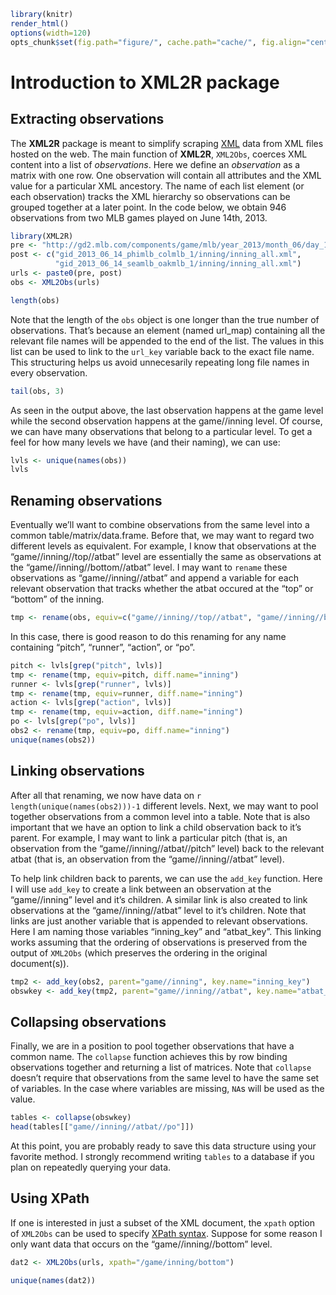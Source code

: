 <!--
%\VignetteEngine{knitr}
%\VignetteIndexEntry{A Markdown Vignette with knitr}
-->

```r
library(knitr)
render_html()
options(width=120)
opts_chunk$set(fig.path="figure/", cache.path="cache/", fig.align="center", warning=FALSE, message=FALSE, fig.height=7, fig.width=5)
```

Introduction to XML2R package
====================================

Extracting observations
--------------------------

The  **XML2R** package is meant to simplify scraping [XML](http://en.wikipedia.org/wiki/XML) data from XML files hosted on the web. The main function of **XML2R**, `XML2Obs`, coerces XML content into a list of _observations_. Here we define an _observation_ as a matrix with one row. One observation will contain all attributes and the XML value for a particular XML ancestory. The name of each list element (or each observation) tracks the XML hierarchy so observations can be grouped together at a later point. In the code below, we obtain 946 observations from two MLB games played on June 14th, 2013.

```r
library(XML2R)
pre <- "http://gd2.mlb.com/components/game/mlb/year_2013/month_06/day_14/"
post <- c("gid_2013_06_14_phimlb_colmlb_1/inning/inning_all.xml",
          "gid_2013_06_14_seamlb_oakmlb_1/inning/inning_all.xml")
urls <- paste0(pre, post)
obs <- XML2Obs(urls)
```

```r
length(obs)
```

Note that the length of the `obs` object is one longer than the true number of observations. That's because an element (named url_map) containing all the relevant file names will be appended to the end of the list. The values in this list can be used to link to the `url_key` variable back to the exact file name. This structuring helps us avoid unnecesarily repeating long file names in every observation.

```r
tail(obs, 3)
```

As seen in the output above, the last observation happens at the game level while the second observation happens at the game//inning level. Of course, we can have many observations that belong to a particular level. To get a feel for how many levels we have (and their naming), we can use:

```r
lvls <- unique(names(obs))
lvls
```

Renaming observations
--------------------------

Eventually we'll want to combine observations from the same level into a common table/matrix/data.frame. Before that, we may want to regard two different levels as equivalent. For example, I know that observations at the "game//inning//top//atbat"  level are essentially the same as observations at the "game//inning//bottom//atbat" level. I may want to `rename` these observations as "game//inning//atbat" and append a variable for each relevant observation that tracks whether the atbat occured at the "top" or "bottom" of the inning.

```r
tmp <- rename(obs, equiv=c("game//inning//top//atbat", "game//inning//bottom//atbat")) 
```

In this case, there is good reason to do this renaming for any name containing "pitch", "runner", "action", or "po".

```r
pitch <- lvls[grep("pitch", lvls)]
tmp <- rename(tmp, equiv=pitch, diff.name="inning") 
runner <- lvls[grep("runner", lvls)]
tmp <- rename(tmp, equiv=runner, diff.name="inning") 
action <- lvls[grep("action", lvls)]
tmp <- rename(tmp, equiv=action, diff.name="inning")  
po <- lvls[grep("po", lvls)]
obs2 <- rename(tmp, equiv=po, diff.name="inning")
unique(names(obs2))
```

Linking observations
----------------------------

After all that renaming, we now have data on `r length(unique(names(obs2)))-1` different levels. Next, we may want to pool together observations from a common level into a table. Note that is also important that we have an option to link a child observation back to it's parent. For example, I may want to link a particular pitch (that is, an observation from the "game//inning//atbat//pitch" level) back to the relevant atbat (that is, an observation from the "game//inning//atbat" level).

To help link children back to parents, we can use the `add_key` function. Here I will use `add_key` to create a link between an observation at the "game//inning" level and it's children. A similar link is also created to link observations at the "game//inning//atbat" level to it's children. Note that links are just another variable that is appended to relevant observations. Here I am naming those variables "inning_key" and "atbat_key". This linking works assuming that the ordering of observations is preserved from the output of `XML2Obs` (which preserves the ordering in the original document(s)).

```r
tmp2 <- add_key(obs2, parent="game//inning", key.name="inning_key")
obswkey <- add_key(tmp2, parent="game//inning//atbat", key.name="atbat_key")
```

Collapsing observations
----------------------------

Finally, we are in a position to pool together observations that have a common name. The `collapse` function achieves this by row binding observations together and returning a list of matrices. Note that `collapse` doesn't require that observations from the same level to have the same set of variables. In the case where variables are missing, `NA`s will be used as the value.

```r
tables <- collapse(obswkey)
head(tables[["game//inning//atbat//po"]])
```

At this point, you are probably ready to save this data structure using your favorite method. I strongly recommend writing `tables` to a database if you plan on repeatedly querying your data. 

Using XPath
--------------------------

If one is interested in just a subset of the XML document, the `xpath` option of `XML2Obs` can be used to specify [XPath syntax](http://www.w3schools.com/xpath/xpath_syntax.asp). Suppose for some reason I only want data that occurs on the "game//inning//bottom" level. 

```r
dat2 <- XML2Obs(urls, xpath="/game/inning/bottom")
```

```r
unique(names(dat2))
```
